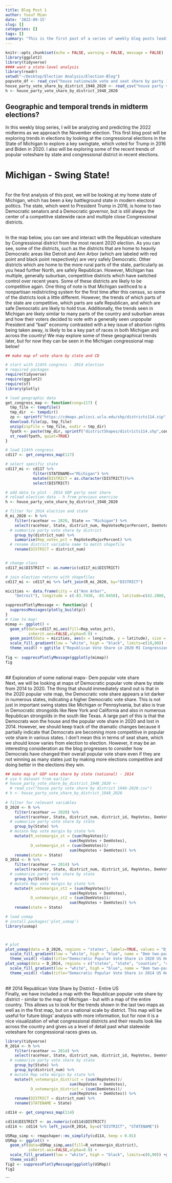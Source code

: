 ```yaml
---
title: Blog Post 1
author: Yusuf Mian
date: '2022-09-15'
slug: []
categories: []
tags: []
summary: "This is the first post of a series of weekly blog posts leading into the 2022 Midterm elections!"
---
```



```r
knitr::opts_chunk$set(echo = FALSE, warning = FALSE, message = FALSE)
library(ggplot2)
library(tidyverse)
#### want a state-level analysis
library(readr)
setwd("~/Desktop/Election Analysis/Election-Blog")
popvote_df <- read_csv("house nationwide vote and seat share by party 1948-2020.csv")
house_party_vote_share_by_district_1948_2020 <- read_csv("house party vote share by district 1948-2020.csv")
h <- house_party_vote_share_by_district_1948_2020
```


## Geographic and temporal trends in midterm elections?

In this weekly blog series, I will be analyzing and predicting the 2022 midterms as we approach the November election. This first blog post will be exploring trends in elections by looking at the congressional elections in the State of Michigan to explore a key swingtate, which voted for Trump in 2016 and Biden in 2020. I also will be exploring some of the recent trends of popular voteshare by state and congressional district in recent elections.
<br>

# Michigan - Swing State!
<br>
For the first analysis of this post, we will be looking at my home state of Michigan, which has been a key battleground state in modern electoral politics. The state, which went to President Trump in 2016, is home to two Democratic senators and a Democratic governor, but is still always the center of a competitve statewide race and multiple close Congressional districts.

<br>
In the map below, you can see and interact with the Republican voteshare by Congressional district from the most recent 2020 election. As you can see, some of the districts, such as the districts that are home to heavily Democratic areas like Detroit and Ann Arbor (which are labeled with red point and black point respectively) are very safely Democratic. Other districts which are home to the more rural parts of the state, particularly as you head further North, are safely Republican. However, Michigan has multiple, generally suburban, competitive districts which have switched control over recent years. Some of these districts are likely to be competitive again. One thing of note is that Michigan swithced to a nonpartisan redistricting system for the first time after this census, so some of the districts look a little different. However, the trends of which parts of the state are competitive, which parts are safe Republican, and which are safe Democratic are likely to hold true. Additionally, the trends seen in Michigan are likely similar to many parts of the country and suburban areas and how their voters decided to vote with a generally seen unpopular President and "bad" economy contrasted with a key issue of abortion rights being taken away, is likely to be a key part of races in both Michigan and across the country! We may explore some of these geographical trends later, but for now they can be seen in the Michigan congressional map below!
```r
## make map of vote share by state and CD

# start with 114th congress - 2014 election
# required packages 
require(tidyverse)
require(ggplot2)
require(sf)
library(plotly)

# load geographic data
get_congress_map <- function(cong=117) {
  tmp_file <- tempfile()
  tmp_dir  <- tempdir()
  zp <- sprintf("https://cdmaps.polisci.ucla.edu/shp/districts114.zip",cong)
  download.file(zp, tmp_file)
  unzip(zipfile = tmp_file, exdir = tmp_dir)
  fpath <- paste(tmp_dir, sprintf("districtShapes/districts114.shp",cong), sep = "/")
  st_read(fpath, quiet=TRUE)
}

# load 114th congress
cd117 <- get_congress_map(117)

# select specific state 
cd117_mi <- cd117 %>% 
            filter(STATENAME=="Michigan") %>%
            mutate(DISTRICT = as.character(DISTRICT))%>%
            select(DISTRICT)

# add data to plot - 2014 GOP party seat share
# reload election data - h from previous exercise
h <- house_party_vote_share_by_district_1948_2020

# filter for 2014 election and state
R_mi_2020 <- h %>%
    filter(raceYear == 2020, State == "Michigan") %>%
    select(raceYear, State, district_num, RepVotesMajorPercent, DemVotesMajorPercent) %>%
  # summarize party vote share by district
    group_by(district_num) %>%
    summarise(Rep_votes_pct = RepVotesMajorPercent) %>%
  # rename district variable name to match shapefile
    rename(DISTRICT = district_num)


# change class
cd117_mi$DISTRICT <- as.numeric(cd117_mi$DISTRICT)

# join election returns with shapefiles
cd117_mi <- cd117_mi %>% left_join(R_mi_2020, by="DISTRICT")

micities <- data.frame(city = c("Ann Arbor", 
    "Detroit"), longitude = c(-83.7430, -83.0458), latitude=c(42.2808, 42.3314))

suppressPlotlyMessage <- function(p) {
  suppressMessages(plotly_build(p))
}
# time to map!
mimap <- ggplot() + 
  geom_sf(data=cd117_mi,aes(fill=Rep_votes_pct),
          inherit.aes=FALSE,alpha=0.9) + 
  geom_point(data = micities, aes(x = longitude, y = latitude), size = 2.5, shape = c(19,21), fill = c("blue", "darkred"))+
  scale_fill_gradient(low = "white", high = "black", limits=c(10,80)) +
  theme_void() + ggtitle ("Republican Vote Share in 2020 MI Congressional Elections")
  
fig <- suppressPlotlyMessage(ggplotly(mimap))
fig
```
<br>
## Exploration of some national maps- Dem popular vote share
<br>
Next, we will be looking at maps of Democratic popular vote share by state from 2014 to 2020. The thing that should immediately stand out is that in the 2020 popular vote map, the Democratic vote share appears a lot darker in numerous states, indicating a higher Democratic vote share. This is not just in important swing states like Michigan or Pennsylvania, but also is true in Democratic strongolds like New York and California and also in numerous Republican strongolds in the south like Texas. A large part of this is that the Democrats won the house and the popular vote share in 2020 and lost in 2014. However, we should keep track of the dramatic changes because it partially indicate that Democrats are becoming more competitive in popular vote share in various states. I don't mean this in terms of seat share, which we should know varies from election to election. However, it may be an interesting consideration as the blog progresses to consider how Democrats have changed their overall popular vote share even if they are not winning as many states just by making more elections competitive and doing better in the elections they win.
```r

## make map of GOP vote share by state (national) - 2014
# use h dataset from earlier
# house_party_vote_share_by_district_1948_2020 <- 
  # read_csv("house party vote share by district 1948-2020.csv")
# h <- house_party_vote_share_by_district_1948_2020
 
# filter for relevant variables
D_2020 <- h %>%
    filter(raceYear == 2020) %>%
    select(raceYear, State, district_num, district_id, RepVotes, DemVotes) %>%
  # summarize party vote share by state
    group_by(State) %>%
  # mutate Rep vote margin by state %>%
    mutate(R_votemargin_st = (sum(RepVotes))/
                            sum(RepVotes + DemVotes),
           D_votemargin_st = (sum(DemVotes))/
                            sum(RepVotes + DemVotes)) %>%
    rename(state = State)
D_2014 <- h %>%
    filter(raceYear == 2014) %>%
    select(raceYear, State, district_num, district_id, RepVotes, DemVotes) %>%
  # summarize party vote share by state
    group_by(State) %>%
  # mutate Rep vote margin by state %>%
    mutate(R_votemargin_st2 = (sum(RepVotes))/
                            sum(RepVotes + DemVotes),
           D_votemargin_st2 = (sum(DemVotes))/
                            sum(RepVotes + DemVotes)) %>%
    rename(state = State)

# load usmap
# install.packages('plot_usmap')
library(usmap)



# plot
plot_usmap(data = D_2020, regions = "states", labels=TRUE, values = "D_votemargin_st") + 
  scale_fill_gradient(low = "white", high = "blue", name = "Dem two-party voteshare margin") +
  theme_void() +labs(title="Democratic Popular Vote Share in 2020 US House Elections")
plot_usmap(data = D_2014, regions = c("states", "state", "counties", "county"), labels = TRUE, values = "D_votemargin_st2") + 
  scale_fill_gradient(low = "white", high = "blue", name = "Dem two-party voteshare margin") +
  theme_void() +labs(title="Democratic Popular Vote Share in 2014 US House Elections")

```
<br>
## 2014 Republican Vote Share by District - Entire US
<br>
Finally, we have included a map with the Republican popular vote share by district - similar to the map of Michigan - but with a map of the entire country. This allows us to look for the trends shown in the last two maps as well as in the first map, but on a national scale by district. This map will be useful for future blogs' analysis with more information, but for now it is a nice visualization of what congressional districts and their results look like across the country and gives us a level of detail past what statewide voteshare for congressional races gives us.
```r
library(tidyverse)
R_2014 <- h %>%
    filter(raceYear == 2014) %>%
    select(raceYear, State, district_num, district_id, RepVotes, DemVotes) %>%
  # summarize party vote share by state
    group_by(State) %>%
    group_by(district_num) %>% 
  # mutate Rep vote margin by state %>%
    mutate(R_votemargin_district = (sum(RepVotes))/
                            sum(RepVotes + DemVotes),
           D_votemargin_district = (sum(DemVotes))/
                            sum(RepVotes + DemVotes)) %>%
    rename(DISTRICT = district_num) %>% 
    rename(STATENAME = State)

cd114 <- get_congress_map(114)

cd114$DISTRICT <- as.numeric(cd114$DISTRICT)
cd114 <- cd114 %>% left_join(R_2014, by=c("DISTRICT", "STATENAME"))

USMap_simp <- rmapshaper::ms_simplify(cd114, keep = 0.01)
USMap <- ggplot() +
  geom_sf(data=USMap_simp,aes(fill=R_votemargin_district),
          inherit.aes=FALSE,alpha=0.9) +
  scale_fill_gradient(low = "white", high = "black", limits=c(0,90)) +ggtitle("Entire US- Republican Popular Vote Share by Congressional District") + coord_sf(xlim = c(-172.27, -66.57), ylim = c(18.55, 71.23), expand = FALSE) +
  theme_void()
fig2 <- suppressPlotlyMessage(ggplotly(USMap))
fig2
```

```
